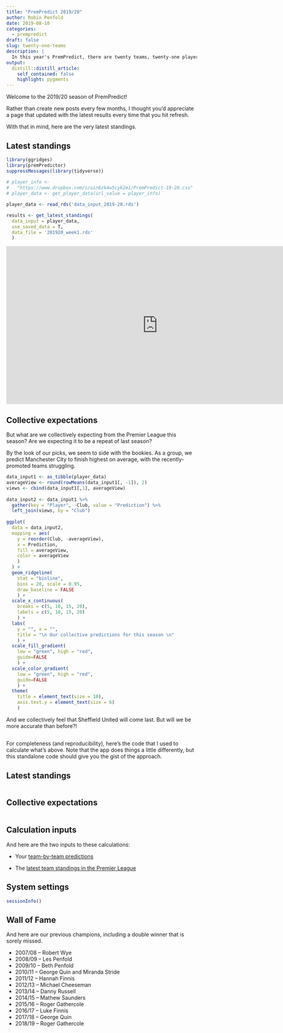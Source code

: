 ```yaml
---
title: "PremPredict 2019/20"
author: Robin Penfold
date: 2019-08-10
categories:
  - prempredict
draft: false
slug: twenty-one-teams
description: |
  In this year's PremPredict, there are twenty teams, twenty-one players and a massive £105 up for grabs. In this post, I'll show the latest standings and our collective expectations for the season.
output:
  distill::distill_article:
    self_contained: false
    highlight: pygments
---
```


Welcome to the 2019/20 season of PremPredict!

Rather than create new posts every few months, I thought you'd appreciate a page that updated with the latest results every time that you hit refresh.

With that in mind, here are the very latest standings.

## Latest standings

```r
library(ggridges)
library(premPredictor)
suppressMessages(library(tidyverse))
  
# player_info <- 
#   "https://www.dropbox.com/s/uin6zk4w5cyk2m1/PremPredict-19-20.csv"
# player_data <- get_player_data(url_value = player_info)

player_data <- read_rds('data_input_2019-20.rds')

results <- get_latest_standings(
  data_input = player_data, 
  use_saved_data = T, 
  data_file = '201920_week1.rds'
  )
```

<iframe width="800" height="417" scrolling="yes" frameborder="no"  src="https://robin.shinyapps.io/PP-shiny/"> </iframe>

## Collective expectations

But what are we collectively expecting from the Premier League this season? Are we expecting it to be a repeat of last season?

By the look of our picks, we seem to side with the bookies. As a group, we predict Manchester City to finish highest on average, with the recently-promoted teams struggling.

```r
data_input1 <- as_tibble(player_data)
averageView <- round(rowMeans(data_input1[, -1]), 2)
views <- cbind(data_input1[,1], averageView)
  
data_input2 <- data_input1 %>% 
  gather(key = "Player", -Club, value = "Prediction") %>% 
  left_join(views, by = "Club")
  
ggplot(
  data = data_input2,
  mapping = aes(
    y = reorder(Club, -averageView), 
    x = Prediction, 
    fill = averageView, 
    color = averageView
    )
  ) + 
  geom_ridgeline(
    stat = "binline", 
    bins = 20, scale = 0.95, 
    draw_baseline = FALSE
    ) + 
  scale_x_continuous(
    breaks = c(5, 10, 15, 20), 
    labels = c(5, 10, 15, 20)
    ) + 
  labs(
    y = "", x = "", 
    title = "\n Our collective predictions for this season \n"
    ) + 
  scale_fill_gradient(
    low = "green", high = "red", 
    guide=FALSE
    ) + 
  scale_color_gradient(
    low = "green", high = "red", 
    guide=FALSE
    ) +
  theme(
    title = element_text(size = 10), 
    axis.text.y = element_text(size = 6)
    )
```

And we collectively feel that Sheffield United will come last. But will we be more accurate than before?!

##   {.appendix}

For completeness (and reproducibility), here's the code that I used to calculate what's above. Note that the app does things a little differently, but this standalone code should give you the gist of the approach.

## Latest standings {.appendix}

```r
```

## Collective expectations {.appendix}
  
```r
```

## Calculation inputs {.appendix}

And here are the two inputs to these calculations:

  * Your [team-by-team predictions](https://www.dropbox.com/s/uin6zk4w5cyk2m1/PremPredict-19-20.csv)
  
  * The [latest team standings in the Premier League](http://www.theguardian.com/football/premierleague/table)

## System settings {.appendix}

```r
sessionInfo()
```

## Wall of Fame {.appendix}

And here are our previous champions, including a double winner that is sorely missed.

  * 2007/08 -- Robert Wye
  * 2008/09 -- Les Penfold
  * 2009/10 -- Beth Penfold
  * 2010/11 -- George Quin and Miranda Stride
  * 2011/12 -- Hannah Finnis
  * 2012/13 -- Michael Cheeseman
  * 2013/14 -- Danny Russell
  * 2014/15 -- Mathew Saunders
  * 2015/16 -- Roger Gathercole
  * 2016/17 -- Luke Finnis
  * 2017/18 -- George Quin
  * 2018/19 -- Roger Gathercole
